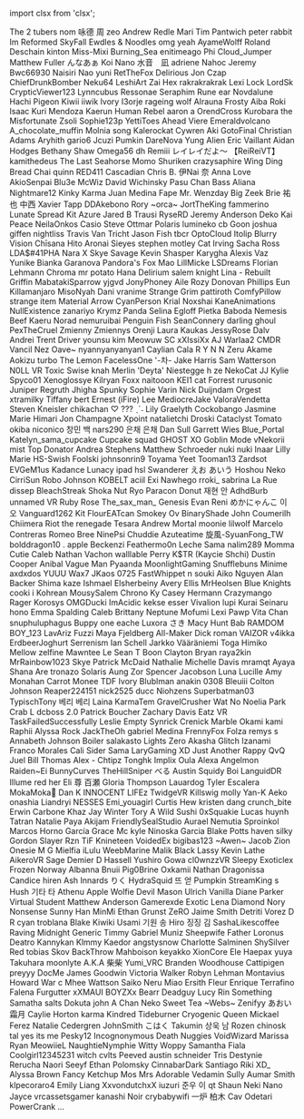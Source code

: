﻿import clsx from 'clsx';


<!-- Reminder that not only HTML chars have to be escaped, MDX chars also need to be (such as a space followed by an underscore). -->
<Patronelt k="0" ias="0" sp="0" >The 2 tubers</Patronelt> <Patronelt k="0" ias="0" sp="0" >nom</Patronelt> <Patronelt k="0" ias="1" sp="0" >咏德 周</Patronelt> <Patronelt k="0" ias="0" sp="0" >zeo</Patronelt> <Patronelt k="0" ias="1" sp="0" >Andrew Redle</Patronelt> 
<Patronelt k="0" ias="0" sp="0" >Mari</Patronelt> <Patronelt k="0" ias="1" sp="0" >Tim Pantwich</Patronelt> <Patronelt k="0" ias="0" sp="0" >peter rabbit</Patronelt> <Patronelt k="0" ias="1" sp="0" >Im Reformed</Patronelt> <Patronelt k="0" ias="0" sp="0" >SkyFall</Patronelt> 
<Patronelt k="0" ias="0" sp="0" >Ewdles &#0038; Noodles</Patronelt> <Patronelt k="0" ias="0" sp="0" >omg yeah</Patronelt> <Patronelt k="0" ias="0" sp="0" >AyameWolff</Patronelt> <Patronelt k="0" ias="0" sp="0" >Roland Deschain</Patronelt> <Patronelt k="0" ias="0" sp="0" >kinton</Patronelt> 
<Patronelt k="0" ias="0" sp="0" >Miss&#0045;Mixi</Patronelt> <Patronelt k="0" ias="1" sp="0" >Burning&#0095;Sea</Patronelt> <Patronelt k="0" ias="1" sp="0" >enitimeago</Patronelt> <Patronelt k="0" ias="1" sp="0" >Phi</Patronelt> <Patronelt k="0" ias="0" sp="0" >Cloud&#0095;Jumper</Patronelt> 
<Patronelt k="0" ias="0" sp="0" >Matthew Fuller</Patronelt> <Patronelt k="0" ias="0" sp="0" >んなあぁ</Patronelt> <Patronelt k="0" ias="1" sp="0" >Koi Nano</Patronelt> <Patronelt k="0" ias="1" sp="0" >水音　凪</Patronelt> <Patronelt k="0" ias="0" sp="0" >adriene</Patronelt> 
<Patronelt k="0" ias="0" sp="0" >Nahoc</Patronelt> <Patronelt k="0" ias="1" sp="0" >Jeremy</Patronelt> <Patronelt k="0" ias="0" sp="0" >Bwc66930</Patronelt> <Patronelt k="0" ias="1" sp="0" >Naisiri Nao</Patronelt> <Patronelt k="0" ias="0" sp="0" >yuni</Patronelt> 
<Patronelt k="0" ias="0" sp="0" >RetTheFox</Patronelt> <Patronelt k="0" ias="0" sp="0" >Delirious</Patronelt> <Patronelt k="0" ias="1" sp="0" >Jon Czap</Patronelt> <Patronelt k="0" ias="0" sp="0" >ChiefDrunkBomber</Patronelt> <Patronelt k="0" ias="1" sp="0" >Neku64</Patronelt> 
<Patronelt k="0" ias="0" sp="0" >LeshiArt</Patronelt> <Patronelt k="0" ias="0" sp="0" >Zai Hex</Patronelt> <Patronelt k="0" ias="0" sp="0" >rakrakrakrak</Patronelt> <Patronelt k="0" ias="0" sp="0" >Lexi</Patronelt> <Patronelt k="0" ias="0" sp="0" >Lock</Patronelt> 
<Patronelt k="0" ias="1" sp="0" >LordSk</Patronelt> <Patronelt k="0" ias="1" sp="0" >CrypticViewer123</Patronelt> <Patronelt k="0" ias="0" sp="0" >Lynncubus</Patronelt> <Patronelt k="0" ias="1" sp="0" >Ressonae</Patronelt> <Patronelt k="0" ias="0" sp="0" >Seraphim Rune</Patronelt> 
<Patronelt k="0" ias="1" sp="0" >ear</Patronelt> <Patronelt k="0" ias="0" sp="0" >Novdalune</Patronelt> <Patronelt k="0" ias="1" sp="0" >Hachi Pigeon</Patronelt> <Patronelt k="0" ias="1" sp="0" >Kiwii iiwik</Patronelt> <Patronelt k="0" ias="0" sp="0" >Ivory</Patronelt> 
<Patronelt k="0" ias="1" sp="0" >I3orje</Patronelt> <Patronelt k="0" ias="1" sp="0" >rageing wolf</Patronelt> <Patronelt k="0" ias="0" sp="0" >Alrauna</Patronelt> <Patronelt k="0" ias="0" sp="0" >Frosty</Patronelt> <Patronelt k="0" ias="0" sp="0" >Aiba</Patronelt> 
<Patronelt k="0" ias="0" sp="0" >Roki</Patronelt> <Patronelt k="0" ias="0" sp="0" >Isaac Kuri Mendoza</Patronelt> <Patronelt k="0" ias="0" sp="0" >Kaerun</Patronelt> <Patronelt k="0" ias="0" sp="0" >Human Rebel</Patronelt> <Patronelt k="0" ias="0" sp="0" >aaron</Patronelt> 
<Patronelt k="0" ias="0" sp="0" >a</Patronelt> <Patronelt k="0" ias="0" sp="0" >OrendCross</Patronelt> <Patronelt k="0" ias="1" sp="0" >Kurobara the Misfortunate</Patronelt> <Patronelt k="0" ias="1" sp="0" >Zsoli</Patronelt> <Patronelt k="0" ias="0" sp="0" >Sophie123p</Patronelt> 
<Patronelt k="0" ias="0" sp="0" >YettiToes</Patronelt> <Patronelt k="0" ias="1" sp="0" >Ahead</Patronelt> <Patronelt k="0" ias="1" sp="0" >Viere</Patronelt> <Patronelt k="0" ias="1" sp="0" >Emeraldvolcano</Patronelt> <Patronelt k="0" ias="1" sp="0" >A&#0095;chocolate&#0095;muffin</Patronelt> 
<Patronelt k="0" ias="1" sp="0" >Molnia</Patronelt> <Patronelt k="0" ias="1" sp="0" >song</Patronelt> <Patronelt k="0" ias="0" sp="0" >Kalerockat</Patronelt> <Patronelt k="0" ias="0" sp="0" >Cywren</Patronelt> <Patronelt k="0" ias="0" sp="0" >Aki</Patronelt> 
<Patronelt k="0" ias="0" sp="0" >GotoFinal</Patronelt> <Patronelt k="0" ias="0" sp="0" >Christian Adams</Patronelt> <Patronelt k="0" ias="1" sp="0" >Aryhith</Patronelt> <Patronelt k="0" ias="0" sp="0" >gario6</Patronelt> <Patronelt k="0" ias="0" sp="0" >Jcuzi</Patronelt> 
<Patronelt k="0" ias="1" sp="0" >Pumkin</Patronelt> <Patronelt k="0" ias="0" sp="0" >DareNova</Patronelt> <Patronelt k="0" ias="0" sp="0" >Yung Alien</Patronelt> <Patronelt k="0" ias="0" sp="0" >Eric Vaillant</Patronelt> <Patronelt k="0" ias="0" sp="0" >Aidan Hodges</Patronelt> 
<Patronelt k="0" ias="0" sp="0" >Bethany Shaw</Patronelt> <Patronelt k="0" ias="0" sp="0" >Omega56</Patronelt> <Patronelt k="0" ias="1" sp="0" >dh</Patronelt> <Patronelt k="0" ias="0" sp="0" >Remiii</Patronelt> <Patronelt k="0" ias="1" sp="0" >レイレイだよ～ 【ReiReiVT】</Patronelt> 
<Patronelt k="0" ias="0" sp="0" >kamithedeus</Patronelt> <Patronelt k="0" ias="1" sp="0" >The Last Seahorse</Patronelt> <Patronelt k="0" ias="0" sp="0" >Momo Shuriken</Patronelt> <Patronelt k="0" ias="0" sp="0" >crazysaphire</Patronelt> <Patronelt k="0" ias="0" sp="0" >Wing Ding</Patronelt> 
<Patronelt k="0" ias="0" sp="0" >Bread Chai</Patronelt> <Patronelt k="0" ias="1" sp="0" >quinn</Patronelt> <Patronelt k="0" ias="0" sp="0" >RED411</Patronelt> <Patronelt k="0" ias="0" sp="0" >Cascadian</Patronelt> <Patronelt k="0" ias="1" sp="0" >Chris B&#0046;</Patronelt> 
<Patronelt k="0" ias="0" sp="0" >伊Nai 奈</Patronelt> <Patronelt k="0" ias="1" sp="0" >Anna Love</Patronelt> <Patronelt k="0" ias="1" sp="0" >AkioSenpai</Patronelt> <Patronelt k="0" ias="1" sp="0" >Blu3e</Patronelt> <Patronelt k="0" ias="0" sp="0" >McWiz</Patronelt> 
<Patronelt k="0" ias="1" sp="0" >David Wichinsky</Patronelt> <Patronelt k="0" ias="1" sp="0" >Pasu Chan</Patronelt> <Patronelt k="0" ias="0" sp="0" >Bass</Patronelt> <Patronelt k="0" ias="0" sp="0" >Aliana</Patronelt> <Patronelt k="0" ias="0" sp="0" >Nightmare12</Patronelt> 
<Patronelt k="0" ias="0" sp="0" >Kinky Karma</Patronelt> <Patronelt k="0" ias="0" sp="0" >Juan Medina</Patronelt> <Patronelt k="0" ias="1" sp="0" >Fape</Patronelt> <Patronelt k="0" ias="1" sp="0" >Mr&#0046; Wenzday</Patronelt> <Patronelt k="0" ias="0" sp="0" >Big Zeek</Patronelt> 
<Patronelt k="0" ias="0" sp="0" >Brie</Patronelt> <Patronelt k="0" ias="1" sp="0" >祐也 中西</Patronelt> <Patronelt k="0" ias="1" sp="0" >Xavier Tapp</Patronelt> <Patronelt k="0" ias="0" sp="0" >DDAkebono</Patronelt> <Patronelt k="0" ias="0" sp="0" >Rory</Patronelt> 
<Patronelt k="0" ias="1" sp="0" >&#0126;orca&#0126;</Patronelt> <Patronelt k="0" ias="1" sp="0" >JortTheKing</Patronelt> <Patronelt k="0" ias="1" sp="0" >fammerino</Patronelt> <Patronelt k="0" ias="0" sp="0" >Lunate Spread</Patronelt> <Patronelt k="0" ias="1" sp="0" >Kit Azure</Patronelt> 
<Patronelt k="0" ias="0" sp="0" >Jared B Trausi</Patronelt> <Patronelt k="0" ias="1" sp="0" >RyseRD</Patronelt> <Patronelt k="0" ias="1" sp="0" >Jeremy Anderson</Patronelt> <Patronelt k="0" ias="1" sp="0" >Deko</Patronelt> <Patronelt k="0" ias="0" sp="0" >Kai Peace</Patronelt> 
<Patronelt k="0" ias="1" sp="0" >NeilaOnkos</Patronelt> <Patronelt k="0" ias="0" sp="0" >Casio</Patronelt> <Patronelt k="0" ias="1" sp="0" >Steve Ottmar</Patronelt> <Patronelt k="0" ias="0" sp="0" >Polaris</Patronelt> <Patronelt k="0" ias="0" sp="0" >lumineko</Patronelt> 
<Patronelt k="0" ias="0" sp="0" >cb</Patronelt> <Patronelt k="0" ias="1" sp="0" >Goon</Patronelt> <Patronelt k="0" ias="1" sp="0" >joshua giffen</Patronelt> <Patronelt k="0" ias="0" sp="0" >nightliss</Patronelt> <Patronelt k="0" ias="1" sp="0" >Travis Van Tricht</Patronelt> 
<Patronelt k="0" ias="1" sp="0" >Jason Fish</Patronelt> <Patronelt k="0" ias="1" sp="0" >tbcr</Patronelt> <Patronelt k="0" ias="1" sp="0" >OptoCloud</Patronelt> <Patronelt k="0" ias="1" sp="0" >Itolip</Patronelt> <Patronelt k="0" ias="0" sp="0" >Blurry Vision</Patronelt> 
<Patronelt k="0" ias="1" sp="0" >Chīsana Hito</Patronelt> <Patronelt k="0" ias="1" sp="0" >Aronai Sieyes</Patronelt> <Patronelt k="0" ias="1" sp="0" >stephen motley</Patronelt> <Patronelt k="0" ias="1" sp="0" >Cat Irving</Patronelt> <Patronelt k="0" ias="0" sp="0" >Sacha Ross</Patronelt> 
<Patronelt k="0" ias="0" sp="0" >LDA&#0036;&#0035;41PHA</Patronelt> <Patronelt k="0" ias="0" sp="0" >Nara X</Patronelt> <Patronelt k="0" ias="0" sp="0" >Skye Savage</Patronelt> <Patronelt k="0" ias="0" sp="0" >Kevin</Patronelt> <Patronelt k="0" ias="1" sp="0" >Shasper</Patronelt> 
<Patronelt k="0" ias="1" sp="0" >Karygha</Patronelt> <Patronelt k="0" ias="1" sp="0" >Alexis Vaz</Patronelt> <Patronelt k="0" ias="1" sp="0" >Yunike</Patronelt> <Patronelt k="0" ias="0" sp="0" >Bianka Garanova</Patronelt> <Patronelt k="0" ias="1" sp="0" >Pandora&#0039;s Fox</Patronelt> 
<Patronelt k="0" ias="1" sp="0" >Mao</Patronelt> <Patronelt k="0" ias="1" sp="0" >LillMicke</Patronelt> <Patronelt k="0" ias="0" sp="0" >LSDreams</Patronelt> <Patronelt k="0" ias="1" sp="0" >Florian Lehmann</Patronelt> <Patronelt k="0" ias="0" sp="0" >Chroma</Patronelt> 
<Patronelt k="0" ias="0" sp="0" >mr potato</Patronelt> <Patronelt k="0" ias="1" sp="0" >Hana</Patronelt> <Patronelt k="0" ias="1" sp="0" >Delirium</Patronelt> <Patronelt k="0" ias="0" sp="0" >salem knight</Patronelt> <Patronelt k="0" ias="0" sp="0" >Lina &#0045; Rebuilt</Patronelt> 
<Patronelt k="0" ias="1" sp="0" >Griffin</Patronelt> <Patronelt k="0" ias="0" sp="0" >MabatakiSparrow</Patronelt> <Patronelt k="0" ias="0" sp="0" >yjgvd</Patronelt> <Patronelt k="0" ias="1" sp="0" >JonyPhoney</Patronelt> <Patronelt k="0" ias="1" sp="0" >Aile Rozy</Patronelt> 
<Patronelt k="0" ias="1" sp="0" >Donovan Phillips</Patronelt> <Patronelt k="0" ias="1" sp="0" >Eun</Patronelt> <Patronelt k="0" ias="1" sp="0" >Killamanjaro</Patronelt> <Patronelt k="0" ias="1" sp="0" >MisoNyah</Patronelt> <Patronelt k="0" ias="0" sp="0" >Dani</Patronelt> 
<Patronelt k="0" ias="1" sp="0" >vranime</Patronelt> <Patronelt k="0" ias="1" sp="0" >Strange Grim</Patronelt> <Patronelt k="0" ias="0" sp="0" >pattiroth</Patronelt> <Patronelt k="0" ias="1" sp="0" >ComfyPillow</Patronelt> <Patronelt k="0" ias="1" sp="0" >strange item</Patronelt> 
<Patronelt k="0" ias="0" sp="0" >Material Arrow</Patronelt> <Patronelt k="0" ias="1" sp="0" >CyanPerson</Patronelt> <Patronelt k="0" ias="0" sp="0" >Krial</Patronelt> <Patronelt k="0" ias="0" sp="0" >Noxshai</Patronelt> <Patronelt k="0" ias="1" sp="0" >KaneAnimations</Patronelt> 
<Patronelt k="0" ias="1" sp="0" >NullExistence</Patronelt> <Patronelt k="0" ias="0" sp="0" >zanariyo</Patronelt> <Patronelt k="0" ias="0" sp="0" >Krymz Panda</Patronelt> <Patronelt k="0" ias="0" sp="0" >Selina Egloff</Patronelt> <Patronelt k="0" ias="1" sp="0" >Pietka</Patronelt> 
<Patronelt k="0" ias="0" sp="0" >Baboda</Patronelt> <Patronelt k="0" ias="0" sp="0" >Nemesis</Patronelt> <Patronelt k="0" ias="0" sp="0" >Beef Kaeru</Patronelt> <Patronelt k="0" ias="1" sp="0" >Norad</Patronelt> <Patronelt k="0" ias="1" sp="0" >nemuruibai</Patronelt> 
<Patronelt k="0" ias="0" sp="0" >Penguin Fish</Patronelt> <Patronelt k="0" ias="0" sp="0" >SeanConnery</Patronelt> <Patronelt k="0" ias="0" sp="0" >darling ghoul</Patronelt> <Patronelt k="0" ias="0" sp="0" >PexTheCruel</Patronelt> <Patronelt k="0" ias="1" sp="0" >Zmienny Zmiennys</Patronelt> 
<Patronelt k="0" ias="0" sp="0" >Orenji</Patronelt> <Patronelt k="0" ias="0" sp="0" >Laura Kaukas</Patronelt> <Patronelt k="0" ias="0" sp="0" >JessyRose</Patronelt> <Patronelt k="0" ias="0" sp="0" >Dalv Andrei</Patronelt> <Patronelt k="0" ias="0" sp="0" >Trent Driver</Patronelt> 
<Patronelt k="0" ias="1" sp="0" >younsu kim</Patronelt> <Patronelt k="0" ias="0" sp="0" >Meowuw SC</Patronelt> <Patronelt k="0" ias="1" sp="0" >xXIssiXx</Patronelt> <Patronelt k="0" ias="0" sp="0" >AJ</Patronelt> <Patronelt k="0" ias="0" sp="0" >Warlaa2</Patronelt> 
<Patronelt k="0" ias="0" sp="0" >CMDR Vancil</Patronelt> <Patronelt k="0" ias="0" sp="0" >Nez</Patronelt> <Patronelt k="0" ias="0" sp="0" >Oave&#0126;</Patronelt> <Patronelt k="0" ias="0" sp="0" >nyannyanyanyan1</Patronelt> <Patronelt k="0" ias="1" sp="0" >Caylian Cala</Patronelt> 
<Patronelt k="0" ias="1" sp="0" >R Y N N</Patronelt> <Patronelt k="0" ias="1" sp="0" >Zeru Akame</Patronelt> <Patronelt k="0" ias="1" sp="0" >Aokizu</Patronelt> <Patronelt k="0" ias="0" sp="0" >turbo</Patronelt> <Patronelt k="0" ias="1" sp="0" >The Lemon</Patronelt> 
<Patronelt k="0" ias="0" sp="0" >FacelessOne</Patronelt> <Patronelt k="0" ias="1" sp="0" >&#0039;&#0045;차&#0045;</Patronelt> <Patronelt k="0" ias="0" sp="0" >Jake Harris</Patronelt> <Patronelt k="0" ias="1" sp="0" >Sam Watterson</Patronelt> <Patronelt k="0" ias="0" sp="0" >N0LL VR</Patronelt> 
<Patronelt k="0" ias="0" sp="0" >Toxic Swise</Patronelt> <Patronelt k="0" ias="1" sp="0" >knah</Patronelt> <Patronelt k="0" ias="0" sp="0" >Merlin &#0039;Deyta&#0039; Niestegge</Patronelt> <Patronelt k="0" ias="1" sp="0" >h ze</Patronelt> <Patronelt k="0" ias="1" sp="0" >NekoCat</Patronelt> 
<Patronelt k="0" ias="1" sp="0" >JJ</Patronelt> <Patronelt k="0" ias="0" sp="0" >Kylie</Patronelt> <Patronelt k="0" ias="0" sp="0" >Spyco01</Patronelt> <Patronelt k="0" ias="0" sp="0" >Xenoglossye</Patronelt> <Patronelt k="0" ias="0" sp="0" >Kilryan</Patronelt> 
<Patronelt k="0" ias="0" sp="0" >Foxx</Patronelt> <Patronelt k="0" ias="0" sp="0" >naitooon</Patronelt> <Patronelt k="0" ias="1" sp="0" >KEI1</Patronelt> <Patronelt k="0" ias="1" sp="0" >cat</Patronelt> <Patronelt k="0" ias="0" sp="0" >Forrest</Patronelt> 
<Patronelt k="0" ias="0" sp="0" >rurusonic</Patronelt> <Patronelt k="0" ias="0" sp="0" >Juniper Regruth</Patronelt> <Patronelt k="0" ias="0" sp="0" >Jhigha</Patronelt> <Patronelt k="0" ias="1" sp="0" >Spunky</Patronelt> <Patronelt k="0" ias="0" sp="0" >Sophie</Patronelt> 
<Patronelt k="0" ias="1" sp="0" >Varin</Patronelt> <Patronelt k="0" ias="0" sp="0" >Nick Duijndam</Patronelt> <Patronelt k="0" ias="0" sp="0" >Orgest</Patronelt> <Patronelt k="0" ias="0" sp="0" >xtramilky</Patronelt> <Patronelt k="0" ias="1" sp="0" >Tiffany</Patronelt> 
<Patronelt k="0" ias="0" sp="0" >bert</Patronelt> <Patronelt k="0" ias="0" sp="0" >Ernest &#0040;iFire&#0041; Lee</Patronelt> <Patronelt k="0" ias="0" sp="0" >MediocreJake</Patronelt> <Patronelt k="0" ias="0" sp="0" >ValoraVendetta</Patronelt> <Patronelt k="0" ias="1" sp="0" >Steven Kneisler</Patronelt> 
<Patronelt k="0" ias="0" sp="0" >chikachan</Patronelt> <Patronelt k="0" ias="0" sp="0" >♡ &#0063;&#0063;&#0063; ˎˊ˗</Patronelt> <Patronelt k="0" ias="0" sp="0" >Lily</Patronelt> <Patronelt k="0" ias="1" sp="0" >Graelyth</Patronelt> <Patronelt k="0" ias="1" sp="0" >Cockobango</Patronelt> 
<Patronelt k="0" ias="0" sp="0" >Jasmine Marie</Patronelt> <Patronelt k="0" ias="1" sp="0" >Himari</Patronelt> <Patronelt k="0" ias="1" sp="0" >Jon Champagne</Patronelt> <Patronelt k="0" ias="1" sp="0" >Xpoint</Patronelt> <Patronelt k="0" ias="0" sp="0" >natalietchi</Patronelt> 
<Patronelt k="0" ias="0" sp="0" >Droski</Patronelt> <Patronelt k="0" ias="0" sp="0" >Cataclyst</Patronelt> <Patronelt k="0" ias="0" sp="0" >Tomato</Patronelt> <Patronelt k="0" ias="0" sp="0" >okiba niconico</Patronelt> <Patronelt k="0" ias="1" sp="0" >창민 백</Patronelt> 
<Patronelt k="0" ias="0" sp="0" >nars290</Patronelt> <Patronelt k="0" ias="1" sp="0" >은채 은채</Patronelt> <Patronelt k="0" ias="0" sp="0" >Dan Sull</Patronelt> <Patronelt k="0" ias="0" sp="0" >Garrett Wies</Patronelt> <Patronelt k="0" ias="0" sp="0" >Blue&#0095;Portal</Patronelt> 
<Patronelt k="0" ias="0" sp="0" >Katelyn&#0095;sama&#0095;cupcake Cupcake squad</Patronelt> <Patronelt k="0" ias="0" sp="0" >GHOST XO</Patronelt> <Patronelt k="0" ias="0" sp="0" >Goblin Mode</Patronelt> <Patronelt k="0" ias="0" sp="0" >vNekorii</Patronelt> <Patronelt k="0" ias="1" sp="0" >mist</Patronelt> 
<Patronelt k="0" ias="0" sp="0" >Top Donator</Patronelt> <Patronelt k="0" ias="0" sp="0" >Andrea Stephens</Patronelt> <Patronelt k="0" ias="1" sp="0" >Matthew Schroeder</Patronelt> <Patronelt k="0" ias="0" sp="0" >nuki nuki</Patronelt> <Patronelt k="0" ias="0" sp="0" >Inaar</Patronelt> 
<Patronelt k="0" ias="0" sp="0" >Lilly Marie</Patronelt> <Patronelt k="0" ias="0" sp="0" >HS&#0045;Swish</Patronelt> <Patronelt k="0" ias="1" sp="0" >Foolski</Patronelt> <Patronelt k="0" ias="1" sp="0" >johnsonrin9</Patronelt> <Patronelt k="0" ias="0" sp="0" >Toyama</Patronelt> 
<Patronelt k="0" ias="0" sp="0" >Yeet</Patronelt> <Patronelt k="0" ias="0" sp="0" >Tooman13</Patronelt> <Patronelt k="0" ias="0" sp="0" >Zardsot</Patronelt> <Patronelt k="0" ias="0" sp="0" >EVGeM1us</Patronelt> <Patronelt k="0" ias="0" sp="0" >Kadance Lunacy</Patronelt> 
<Patronelt k="0" ias="0" sp="0" >ipad</Patronelt> <Patronelt k="0" ias="0" sp="0" >hsl</Patronelt> <Patronelt k="0" ias="1" sp="0" >Swanderer</Patronelt> <Patronelt k="0" ias="1" sp="0" >えお あいう</Patronelt> <Patronelt k="0" ias="0" sp="0" >Hoshou Neko</Patronelt> 
<Patronelt k="0" ias="0" sp="0" >CirriSun</Patronelt> <Patronelt k="0" ias="1" sp="0" >Robo Johnson</Patronelt> <Patronelt k="0" ias="1" sp="0" >KOBELT</Patronelt> <Patronelt k="0" ias="0" sp="0" >aciil</Patronelt> <Patronelt k="0" ias="0" sp="0" >Exi Nawhego</Patronelt> 
<Patronelt k="0" ias="1" sp="0" >rroki&#0095;</Patronelt> <Patronelt k="0" ias="0" sp="0" >sabrina La Rue</Patronelt> <Patronelt k="0" ias="0" sp="0" >dissep</Patronelt> <Patronelt k="0" ias="0" sp="0" >BleachStreak</Patronelt> <Patronelt k="0" ias="0" sp="0" >Shoka Nut</Patronelt> 
<Patronelt k="0" ias="1" sp="0" >Ryo</Patronelt> <Patronelt k="0" ias="0" sp="0" >Paracon</Patronelt> <Patronelt k="0" ias="0" sp="0" >Donut</Patronelt> <Patronelt k="0" ias="0" sp="0" >재현 안</Patronelt> <Patronelt k="0" ias="1" sp="0" >AdhdBurb</Patronelt> 
<Patronelt k="0" ias="1" sp="0" >unnamed</Patronelt> <Patronelt k="0" ias="0" sp="0" >VR Ruby Rose</Patronelt> <Patronelt k="0" ias="0" sp="0" >The&#0095;sax&#0095;man&#0095;</Patronelt> <Patronelt k="0" ias="0" sp="0" >Genesis Evan</Patronelt> <Patronelt k="0" ias="1" sp="0" >Reni</Patronelt> 
<Patronelt k="0" ias="0" sp="0" >めかにゃんこ</Patronelt> <Patronelt k="0" ias="0" sp="0" >이 오</Patronelt> <Patronelt k="0" ias="0" sp="0" >Vanguard1262</Patronelt> <Patronelt k="0" ias="1" sp="0" >Kit</Patronelt> <Patronelt k="0" ias="0" sp="0" >FlourEATcan</Patronelt> 
<Patronelt k="0" ias="0" sp="0" >Smokey Ov</Patronelt> <Patronelt k="0" ias="0" sp="0" >BinaryShade</Patronelt> <Patronelt k="0" ias="0" sp="0" >John Coumerilh</Patronelt> <Patronelt k="0" ias="0" sp="0" >Chiimera</Patronelt> <Patronelt k="0" ias="1" sp="0" >Riot the renegade</Patronelt> 
<Patronelt k="0" ias="1" sp="0" >Tesara</Patronelt> <Patronelt k="0" ias="0" sp="0" >Andrew</Patronelt> <Patronelt k="0" ias="0" sp="0" >Mortal</Patronelt> <Patronelt k="0" ias="0" sp="0" >moonie</Patronelt> <Patronelt k="0" ias="1" sp="0" >lilwolf</Patronelt> 
<Patronelt k="0" ias="0" sp="0" >Marcelo Contreras</Patronelt> <Patronelt k="0" ias="0" sp="0" >Romeo</Patronelt> <Patronelt k="0" ias="0" sp="0" >Bree</Patronelt> <Patronelt k="0" ias="0" sp="0" >NinePsi</Patronelt> <Patronelt k="0" ias="0" sp="0" >Chuddie</Patronelt> 
<Patronelt k="0" ias="0" sp="0" >Azuteatime</Patronelt> <Patronelt k="0" ias="0" sp="0" >旋風&#0045;SyuanFong&#0095;TW</Patronelt> <Patronelt k="0" ias="1" sp="0" >bolddragon10 &#0046;</Patronelt> <Patronelt k="0" ias="1" sp="0" >apple</Patronelt> <Patronelt k="0" ias="0" sp="0" >Beckenzi</Patronelt> 
<Patronelt k="0" ias="0" sp="0" >Feathermo0n</Patronelt> <Patronelt k="0" ias="1" sp="0" >Leche Sama</Patronelt> <Patronelt k="0" ias="1" sp="0" >nalim289</Patronelt> <Patronelt k="0" ias="1" sp="0" >Momma Cutie</Patronelt> <Patronelt k="0" ias="1" sp="0" >Caleb</Patronelt> 
<Patronelt k="0" ias="0" sp="0" >Nathan Vachon</Patronelt> <Patronelt k="0" ias="0" sp="0" >walllable</Patronelt> <Patronelt k="0" ias="1" sp="0" >Perry</Patronelt> <Patronelt k="0" ias="0" sp="0" >K&#0036;TR &#0040;Kaycie Shchi&#0041;</Patronelt> <Patronelt k="0" ias="1" sp="0" >Dustin Cooper</Patronelt> 
<Patronelt k="0" ias="0" sp="0" >Anibal</Patronelt> <Patronelt k="0" ias="0" sp="0" >Vague Man</Patronelt> <Patronelt k="0" ias="1" sp="0" >Pyaanda</Patronelt> <Patronelt k="0" ias="0" sp="0" >MoonlightGaming</Patronelt> <Patronelt k="0" ias="0" sp="0" >Snufflebuns</Patronelt> 
<Patronelt k="0" ias="0" sp="0" >Minime</Patronelt> <Patronelt k="0" ias="0" sp="0" >axdxdos</Patronelt> <Patronelt k="0" ias="0" sp="0" >YUUU</Patronelt> <Patronelt k="0" ias="0" sp="0" >Wax7</Patronelt> <Patronelt k="0" ias="0" sp="0" >JKaos 0725</Patronelt> 
<Patronelt k="0" ias="0" sp="0" >FastWhippet</Patronelt> <Patronelt k="0" ias="0" sp="0" >n</Patronelt> <Patronelt k="0" ias="1" sp="0" >souki</Patronelt> <Patronelt k="0" ias="1" sp="0" >Aiko Nguyen</Patronelt> <Patronelt k="0" ias="0" sp="0" >Alan Backer</Patronelt> 
<Patronelt k="0" ias="0" sp="0" >Shima kaze</Patronelt> <Patronelt k="0" ias="1" sp="0" >Ishmael Elsherbeiny</Patronelt> <Patronelt k="0" ias="0" sp="0" >Avery Ellis</Patronelt> <Patronelt k="0" ias="0" sp="0" >MrHeolsen</Patronelt> <Patronelt k="0" ias="0" sp="0" >Blue Knights</Patronelt> 
<Patronelt k="0" ias="1" sp="0" >cooki i</Patronelt> <Patronelt k="0" ias="1" sp="0" >Kohrean</Patronelt> <Patronelt k="0" ias="0" sp="0" >MousySalem</Patronelt> <Patronelt k="0" ias="1" sp="0" >Chrono Ky</Patronelt> <Patronelt k="0" ias="0" sp="0" >Casey Hermann</Patronelt> 
<Patronelt k="0" ias="1" sp="0" >Crazymango</Patronelt> <Patronelt k="0" ias="0" sp="0" >Rager</Patronelt> <Patronelt k="0" ias="0" sp="0" >Korosys</Patronelt> <Patronelt k="0" ias="1" sp="0" >OMGDucki</Patronelt> <Patronelt k="0" ias="1" sp="0" >ImAcidic</Patronelt> 
<Patronelt k="0" ias="1" sp="0" >kekse esser</Patronelt> <Patronelt k="0" ias="1" sp="0" >Vivalion</Patronelt> <Patronelt k="0" ias="0" sp="0" >lupi</Patronelt> <Patronelt k="0" ias="1" sp="0" >Kurai</Patronelt> <Patronelt k="0" ias="0" sp="0" >Seinaru hono</Patronelt> 
<Patronelt k="0" ias="0" sp="0" >Emma Spalding</Patronelt> <Patronelt k="0" ias="0" sp="0" >Caleb</Patronelt> <Patronelt k="0" ias="0" sp="0" >Brittany</Patronelt> <Patronelt k="0" ias="1" sp="0" >Neptune Mofumi</Patronelt> <Patronelt k="0" ias="1" sp="0" >Lexi</Patronelt> 
<Patronelt k="0" ias="1" sp="0" >Pawp</Patronelt> <Patronelt k="0" ias="1" sp="0" >Vita Chan</Patronelt> <Patronelt k="0" ias="1" sp="0" >snuphuluphagus</Patronelt> <Patronelt k="0" ias="0" sp="0" >Buppy</Patronelt> <Patronelt k="0" ias="0" sp="0" >one eache</Patronelt> 
<Patronelt k="0" ias="1" sp="0" >Luxora</Patronelt> <Patronelt k="0" ias="1" sp="0" >さき</Patronelt> <Patronelt k="0" ias="1" sp="0" >Macy Hunt</Patronelt> <Patronelt k="0" ias="1" sp="0" >Bab</Patronelt> <Patronelt k="0" ias="0" sp="0" >RAMDOM BOY&#0095;123</Patronelt> 
<Patronelt k="0" ias="0" sp="0" >LavAriz</Patronelt> <Patronelt k="0" ias="0" sp="0" >Fuzzi</Patronelt> <Patronelt k="0" ias="0" sp="0" >Maya Fjeldberg</Patronelt> <Patronelt k="0" ias="1" sp="0" >All&#0045;Maker</Patronelt> <Patronelt k="0" ias="0" sp="0" >Dick roman</Patronelt> 
<Patronelt k="0" ias="1" sp="0" >VAIZOR</Patronelt> <Patronelt k="0" ias="1" sp="0" >v4ikka</Patronelt> <Patronelt k="0" ias="0" sp="0" >ErdbeerJoghurt</Patronelt> <Patronelt k="0" ias="0" sp="0" >Serrenism</Patronelt> <Patronelt k="0" ias="1" sp="0" >Ian Schell</Patronelt> 
<Patronelt k="0" ias="1" sp="0" >Jarkko Vääräniemi</Patronelt> <Patronelt k="0" ias="0" sp="0" >Toga Himiko</Patronelt> <Patronelt k="0" ias="0" sp="0" >Mellow</Patronelt> <Patronelt k="0" ias="0" sp="0" >zelfine</Patronelt> <Patronelt k="0" ias="1" sp="0" >Mawntee</Patronelt> 
<Patronelt k="0" ias="0" sp="0" >Le Sean T Boon</Patronelt> <Patronelt k="0" ias="1" sp="0" >Clayton Bryan</Patronelt> <Patronelt k="0" ias="1" sp="0" >raya2kin</Patronelt> <Patronelt k="0" ias="0" sp="0" >MrRainbow1023</Patronelt> <Patronelt k="0" ias="1" sp="0" >Skye</Patronelt> 
<Patronelt k="0" ias="0" sp="0" >Patrick McDaid</Patronelt> <Patronelt k="0" ias="0" sp="0" >Nathalie</Patronelt> <Patronelt k="0" ias="0" sp="0" >Michelle Davis</Patronelt> <Patronelt k="0" ias="0" sp="0" >mramqt</Patronelt> <Patronelt k="0" ias="0" sp="0" >Ayaya</Patronelt> 
<Patronelt k="0" ias="0" sp="0" >Shana</Patronelt> <Patronelt k="0" ias="0" sp="0" >Are</Patronelt> <Patronelt k="0" ias="1" sp="0" >tronazo</Patronelt> <Patronelt k="0" ias="1" sp="0" >Solaris Aung</Patronelt> <Patronelt k="0" ias="1" sp="0" >Zor</Patronelt> 
<Patronelt k="0" ias="0" sp="0" >Spencer Jacobson</Patronelt> <Patronelt k="0" ias="1" sp="0" >Luna Lucille</Patronelt> <Patronelt k="0" ias="1" sp="0" >Amy Monahan</Patronelt> <Patronelt k="0" ias="0" sp="0" >Carrot Monee</Patronelt> <Patronelt k="0" ias="1" sp="0" >TDF</Patronelt> 
<Patronelt k="0" ias="1" sp="0" >Ivory</Patronelt> <Patronelt k="0" ias="1" sp="0" >Blublman</Patronelt> <Patronelt k="0" ias="0" sp="0" >anakin 0308</Patronelt> <Patronelt k="0" ias="0" sp="0" >Bleuiii</Patronelt> <Patronelt k="0" ias="1" sp="0" >Colton Johnson</Patronelt> 
<Patronelt k="0" ias="1" sp="0" >Reaper224151</Patronelt> <Patronelt k="0" ias="1" sp="0" >nick2525</Patronelt> <Patronelt k="0" ias="0" sp="0" >ducc</Patronelt> <Patronelt k="0" ias="0" sp="0" >Niohzens</Patronelt> <Patronelt k="0" ias="0" sp="0" >Superbatman03</Patronelt> 
<Patronelt k="0" ias="1" sp="0" >TypischTony</Patronelt> <Patronelt k="0" ias="1" sp="0" >베리 베리</Patronelt> <Patronelt k="0" ias="1" sp="0" >Laina</Patronelt> <Patronelt k="0" ias="0" sp="0" >KarmaTem</Patronelt> <Patronelt k="0" ias="0" sp="0" >GravelCrusher</Patronelt> 
<Patronelt k="0" ias="0" sp="0" >Wat No</Patronelt> <Patronelt k="0" ias="0" sp="0" >Noelia Park</Patronelt> <Patronelt k="0" ias="0" sp="0" >Crab L</Patronelt> <Patronelt k="0" ias="0" sp="0" >dcboss 2&#0046;0</Patronelt> <Patronelt k="0" ias="1" sp="0" >Patrick Boucher</Patronelt> 
<Patronelt k="0" ias="1" sp="0" >Zachary Davis</Patronelt> <Patronelt k="0" ias="0" sp="0" >Eatz VR</Patronelt> <Patronelt k="0" ias="1" sp="0" >TaskFailedSuccessfully</Patronelt> <Patronelt k="0" ias="0" sp="0" >Leslie Empty</Patronelt> <Patronelt k="0" ias="1" sp="0" >Synrick Crenick</Patronelt> 
<Patronelt k="0" ias="1" sp="0" >Marble</Patronelt> <Patronelt k="0" ias="1" sp="0" >Okami kami</Patronelt> <Patronelt k="0" ias="1" sp="0" >Raphii</Patronelt> <Patronelt k="0" ias="1" sp="0" >Alyssa Rock</Patronelt> <Patronelt k="0" ias="1" sp="0" >JackTheOh</Patronelt> 
<Patronelt k="0" ias="0" sp="0" >gabriel Medina</Patronelt> <Patronelt k="0" ias="0" sp="0" >FrennyFox</Patronelt> <Patronelt k="0" ias="0" sp="0" >Folza</Patronelt> <Patronelt k="0" ias="1" sp="0" >remys s</Patronelt> <Patronelt k="0" ias="1" sp="0" >Annabeth Johnson</Patronelt> 
<Patronelt k="0" ias="0" sp="0" >Boiler</Patronelt> <Patronelt k="0" ias="0" sp="0" >salakasto</Patronelt> <Patronelt k="0" ias="0" sp="0" >Lights</Patronelt> <Patronelt k="0" ias="1" sp="0" >Zero Akasha</Patronelt> <Patronelt k="0" ias="0" sp="0" >Glitch Izanami</Patronelt> 
<Patronelt k="0" ias="0" sp="0" >Franco Morales</Patronelt> <Patronelt k="0" ias="1" sp="0" >Cali</Patronelt> <Patronelt k="0" ias="1" sp="0" >Sider Sama</Patronelt> <Patronelt k="0" ias="0" sp="0" >LaryGaming XD</Patronelt> <Patronelt k="0" ias="0" sp="0" >Just Another Rappy QvQ</Patronelt> 
<Patronelt k="0" ias="1" sp="0" >Juel</Patronelt> <Patronelt k="0" ias="0" sp="0" >Bill Thomas</Patronelt> <Patronelt k="0" ias="0" sp="0" >Alex &#0045;</Patronelt> <Patronelt k="0" ias="0" sp="0" >Chtipz Tonghk</Patronelt> <Patronelt k="0" ias="1" sp="0" >Implix</Patronelt> 
<Patronelt k="0" ias="0" sp="0" >Oula</Patronelt> <Patronelt k="0" ias="1" sp="0" >Alexa Angelmon</Patronelt> <Patronelt k="0" ias="0" sp="0" >Raiden&#0126;Ei</Patronelt> <Patronelt k="0" ias="1" sp="0" >BunnyCurves</Patronelt> <Patronelt k="0" ias="1" sp="0" >TheHillSniper</Patronelt> 
<Patronelt k="0" ias="1" sp="0" >べる</Patronelt> <Patronelt k="0" ias="0" sp="0" >Austin</Patronelt> <Patronelt k="0" ias="0" sp="0" >Squidy Boi</Patronelt> <Patronelt k="0" ias="0" sp="0" >LanguidDR</Patronelt> <Patronelt k="0" ias="0" sp="0" >Illume</Patronelt> 
<Patronelt k="0" ias="1" sp="0" >red her</Patronelt> <Patronelt k="0" ias="0" sp="0" >Eli</Patronelt> <Patronelt k="0" ias="1" sp="0" >尊 百瀬</Patronelt> <Patronelt k="0" ias="1" sp="0" >Gloria Thompson</Patronelt> <Patronelt k="0" ias="0" sp="0" >Lauardog</Patronelt> 
<Patronelt k="0" ias="1" sp="0" >Tyler Escalera</Patronelt> <Patronelt k="0" ias="0" sp="0" >MokaMoka🩷</Patronelt> <Patronelt k="0" ias="1" sp="0" >Dan K</Patronelt> <Patronelt k="0" ias="1" sp="0" >INNOCENT LIFEz</Patronelt> <Patronelt k="0" ias="0" sp="0" >TwidgeVR</Patronelt> 
<Patronelt k="0" ias="1" sp="0" >Killswig</Patronelt> <Patronelt k="0" ias="1" sp="0" >molly</Patronelt> <Patronelt k="0" ias="1" sp="0" >Yan&#0045;K</Patronelt> <Patronelt k="0" ias="0" sp="0" >Aeko</Patronelt> <Patronelt k="0" ias="1" sp="0" >onashia</Patronelt> 
<Patronelt k="0" ias="0" sp="0" >Liandryi</Patronelt> <Patronelt k="0" ias="1" sp="0" >NESSES</Patronelt> <Patronelt k="0" ias="0" sp="0" >Emi&#0095;youagirl</Patronelt> <Patronelt k="0" ias="1" sp="0" >Curtis Hew</Patronelt> <Patronelt k="0" ias="1" sp="0" >kristen dang</Patronelt> 
<Patronelt k="0" ias="1" sp="0" >crunch&#0095;bite</Patronelt> <Patronelt k="0" ias="1" sp="0" >Erwin Carbone</Patronelt> <Patronelt k="0" ias="1" sp="0" >Khaz</Patronelt> <Patronelt k="0" ias="0" sp="0" >Jay Winter</Patronelt> <Patronelt k="0" ias="0" sp="0" >Tory</Patronelt> 
<Patronelt k="0" ias="1" sp="0" >A Wild Sushi</Patronelt> <Patronelt k="0" ias="1" sp="0" >0xSquakie</Patronelt> <Patronelt k="0" ias="1" sp="0" >Lucas huynh</Patronelt> <Patronelt k="0" ias="0" sp="0" >Tatran</Patronelt> <Patronelt k="0" ias="1" sp="0" >Natalie</Patronelt> 
<Patronelt k="0" ias="0" sp="0" >Paya Akijam</Patronelt> <Patronelt k="0" ias="0" sp="0" >FriendlySealStudio</Patronelt> <Patronelt k="0" ias="1" sp="0" >Aurael</Patronelt> <Patronelt k="0" ias="1" sp="0" >Nemutia</Patronelt> <Patronelt k="0" ias="1" sp="0" >Sproinkol</Patronelt> 
<Patronelt k="0" ias="0" sp="0" >Marcos Horno García</Patronelt> <Patronelt k="0" ias="1" sp="0" >Grace Mc</Patronelt> <Patronelt k="0" ias="0" sp="0" >kyle</Patronelt> <Patronelt k="0" ias="0" sp="0" >Ninoska Garcia</Patronelt> <Patronelt k="0" ias="0" sp="0" >Blake Potts</Patronelt> 
<Patronelt k="0" ias="1" sp="0" >haven silky</Patronelt> <Patronelt k="0" ias="1" sp="0" >Gordon Slayer</Patronelt> <Patronelt k="0" ias="0" sp="0" >Rzn TiF</Patronelt> <Patronelt k="0" ias="1" sp="0" >Knineteen</Patronelt> <Patronelt k="0" ias="1" sp="0" >VoidedEx</Patronelt> 
<Patronelt k="0" ias="1" sp="0" >bigibas123</Patronelt> <Patronelt k="0" ias="1" sp="0" >&#0126;Awen&#0126;</Patronelt> <Patronelt k="0" ias="0" sp="0" >Jacob Zion</Patronelt> <Patronelt k="0" ias="0" sp="0" >Onesie</Patronelt> <Patronelt k="0" ias="0" sp="0" >M G</Patronelt> 
<Patronelt k="0" ias="0" sp="0" >Mielfia</Patronelt> <Patronelt k="0" ias="1" sp="0" >iLulu</Patronelt> <Patronelt k="0" ias="1" sp="0" >WeebMarine</Patronelt> <Patronelt k="0" ias="0" sp="0" >Malik Black</Patronelt> <Patronelt k="0" ias="1" sp="0" >Lassy</Patronelt> 
<Patronelt k="0" ias="0" sp="0" >Kevin Lathe</Patronelt> <Patronelt k="0" ias="1" sp="0" >AikeroVR</Patronelt> <Patronelt k="0" ias="0" sp="0" >Sage</Patronelt> <Patronelt k="0" ias="1" sp="0" >Demier D Hassell</Patronelt> <Patronelt k="0" ias="0" sp="0" >Yushiro Gowa</Patronelt> 
<Patronelt k="0" ias="0" sp="0" >cl0wnzzVR</Patronelt> <Patronelt k="0" ias="0" sp="0" >Sleepy</Patronelt> <Patronelt k="0" ias="0" sp="0" >Exoticlex</Patronelt> <Patronelt k="0" ias="0" sp="0" >Frozen Norway</Patronelt> <Patronelt k="0" ias="0" sp="0" >Albanna</Patronelt> 
<Patronelt k="0" ias="1" sp="0" >Bnuii</Patronelt> <Patronelt k="0" ias="1" sp="0" >Pig0Brine</Patronelt> <Patronelt k="0" ias="1" sp="0" >Oxkamii</Patronelt> <Patronelt k="0" ias="1" sp="0" >Nathan</Patronelt> <Patronelt k="0" ias="1" sp="0" >Dragonissa</Patronelt> 
<Patronelt k="0" ias="1" sp="0" >Candice</Patronelt> <Patronelt k="0" ias="1" sp="0" >hiren</Patronelt> <Patronelt k="0" ias="1" sp="0" >Ash Innards</Patronelt> <Patronelt k="0" ias="1" sp="0" >りく</Patronelt> <Patronelt k="0" ias="1" sp="0" >HydraSquid</Patronelt> 
<Patronelt k="0" ias="1" sp="0" >뜨 얻</Patronelt> <Patronelt k="0" ias="1" sp="0" >Pumpkin</Patronelt> <Patronelt k="0" ias="1" sp="0" >StreamKing s</Patronelt> <Patronelt k="0" ias="1" sp="0" >Hush</Patronelt> <Patronelt k="0" ias="1" sp="0" >기타 타</Patronelt> 
<Patronelt k="0" ias="1" sp="0" >Athenu</Patronelt> <Patronelt k="0" ias="1" sp="0" >Apple</Patronelt> <Patronelt k="0" ias="1" sp="0" >Wolfie Devil</Patronelt> <Patronelt k="0" ias="1" sp="0" >Mason Ulrich</Patronelt> <Patronelt k="0" ias="1" sp="0" >Vanilla</Patronelt> 
<Patronelt k="0" ias="1" sp="0" >Diane Parker</Patronelt> <Patronelt k="0" ias="1" sp="0" >Virtual Student</Patronelt> <Patronelt k="0" ias="1" sp="0" >Matthew Anderson</Patronelt> <Patronelt k="0" ias="1" sp="0" >Gamerexde</Patronelt> <Patronelt k="0" ias="1" sp="0" >Exotic</Patronelt> 
<Patronelt k="0" ias="1" sp="0" >Lena Diamond</Patronelt> <Patronelt k="0" ias="1" sp="0" >Nory Nonsense</Patronelt> <Patronelt k="0" ias="1" sp="0" >Sunny</Patronelt> <Patronelt k="0" ias="1" sp="0" >Han MinMi</Patronelt> <Patronelt k="0" ias="1" sp="0" >Ethan Grunst</Patronelt> 
<Patronelt k="0" ias="1" sp="0" >ZeRO</Patronelt> <Patronelt k="0" ias="1" sp="0" >Jaime Smith</Patronelt> <Patronelt k="0" ias="1" sp="0" >Detriti Vorez</Patronelt> <Patronelt k="0" ias="1" sp="0" >D R</Patronelt> <Patronelt k="0" ias="1" sp="0" >cyan</Patronelt> 
<Patronelt k="0" ias="1" sp="0" >troblana</Patronelt> <Patronelt k="0" ias="1" sp="0" >Blake</Patronelt> <Patronelt k="0" ias="1" sp="0" >Kiwiki Usami</Patronelt> <Patronelt k="0" ias="1" sp="0" >기원 송</Patronelt> <Patronelt k="0" ias="1" sp="0" >Hiro</Patronelt> 
<Patronelt k="0" ias="1" sp="0" >징징 김</Patronelt> <Patronelt k="0" ias="1" sp="0" >SashaLikescoffee</Patronelt> <Patronelt k="0" ias="1" sp="0" >Raving Midnight</Patronelt> <Patronelt k="0" ias="1" sp="0" >Generic Timmy</Patronelt> <Patronelt k="0" ias="1" sp="0" >Gabriel Muniz</Patronelt> 
<Patronelt k="0" ias="1" sp="0" >Sheepwife</Patronelt> <Patronelt k="0" ias="1" sp="0" >Father</Patronelt> <Patronelt k="0" ias="1" sp="0" >Loronus Deatro</Patronelt> <Patronelt k="0" ias="1" sp="0" >Kannykan</Patronelt> <Patronelt k="0" ias="1" sp="0" >Klmmy</Patronelt> 
<Patronelt k="0" ias="1" sp="0" >Kaedor</Patronelt> <Patronelt k="0" ias="1" sp="0" >angstysnow</Patronelt> <Patronelt k="0" ias="1" sp="0" >Charlotte Salminen</Patronelt> <Patronelt k="0" ias="1" sp="0" >ShySilver Red</Patronelt> <Patronelt k="0" ias="1" sp="0" >tobias Skov</Patronelt> 
<Patronelt k="0" ias="1" sp="0" >BackThrow</Patronelt> <Patronelt k="0" ias="1" sp="0" >Mahboison</Patronelt> <Patronelt k="0" ias="1" sp="0" >keyakko</Patronelt> <Patronelt k="0" ias="1" sp="0" >XionCore</Patronelt> <Patronelt k="0" ias="1" sp="0" >Ele</Patronelt> 
<Patronelt k="0" ias="1" sp="0" >Haepax</Patronelt> <Patronelt k="0" ias="1" sp="0" >yuya Takuhara</Patronelt> <Patronelt k="0" ias="1" sp="0" >moonlyte</Patronelt> <Patronelt k="0" ias="1" sp="0" >A&#0046;K&#0046;A 柴柴</Patronelt> <Patronelt k="0" ias="1" sp="0" >Yumi&#0095;VRC</Patronelt> 
<Patronelt k="0" ias="1" sp="0" >Branden Woodhouse</Patronelt> <Patronelt k="0" ias="1" sp="0" >Cattipigen</Patronelt> <Patronelt k="0" ias="1" sp="0" >preyyy</Patronelt> <Patronelt k="0" ias="0" sp="0" >DocMe</Patronelt> <Patronelt k="0" ias="0" sp="0" >James Goodwin</Patronelt> 
<Patronelt k="0" ias="0" sp="0" >Victoria Walker</Patronelt> <Patronelt k="0" ias="0" sp="0" >Robyn Lehman</Patronelt> <Patronelt k="0" ias="0" sp="0" >Montavius Howard</Patronelt> <Patronelt k="0" ias="0" sp="0" >War</Patronelt> <Patronelt k="0" ias="0" sp="0" >c</Patronelt> 
<Patronelt k="0" ias="0" sp="0" >Mhee Wattson</Patronelt> <Patronelt k="0" ias="0" sp="0" >Saiko Neru</Patronelt> <Patronelt k="0" ias="0" sp="0" >Miao</Patronelt> <Patronelt k="0" ias="0" sp="0" >Ersith</Patronelt> <Patronelt k="0" ias="0" sp="0" >Fleur</Patronelt> 
<Patronelt k="0" ias="0" sp="0" >Enrique Terrafino</Patronelt> <Patronelt k="0" ias="0" sp="0" >Falena Furgutter</Patronelt> <Patronelt k="0" ias="0" sp="0" >xXMAUI BOYZXx</Patronelt> <Patronelt k="0" ias="0" sp="0" >Bearr</Patronelt> <Patronelt k="0" ias="0" sp="0" >Deadguy</Patronelt> 
<Patronelt k="0" ias="0" sp="0" >Lucy Rin</Patronelt> <Patronelt k="0" ias="0" sp="0" >Something</Patronelt> <Patronelt k="0" ias="0" sp="0" >Samatha salts</Patronelt> <Patronelt k="0" ias="0" sp="0" >Dokuta</Patronelt> <Patronelt k="0" ias="0" sp="0" >john A Chan</Patronelt> 
<Patronelt k="0" ias="0" sp="0" >Neko</Patronelt> <Patronelt k="0" ias="0" sp="0" >Sweet Tea</Patronelt> <Patronelt k="0" ias="0" sp="0" >&#0126;Webs&#0126;</Patronelt> <Patronelt k="0" ias="0" sp="0" >Zenifyy</Patronelt> <Patronelt k="0" ias="0" sp="0" >あおい 霜月</Patronelt> 
<Patronelt k="0" ias="0" sp="0" >Caylie Horton</Patronelt> <Patronelt k="0" ias="0" sp="0" >karma</Patronelt> <Patronelt k="0" ias="0" sp="0" >Kindred Tideburner</Patronelt> <Patronelt k="0" ias="0" sp="0" >Cryogenic Queen</Patronelt> <Patronelt k="0" ias="0" sp="0" >Mickael Ferez</Patronelt> 
<Patronelt k="0" ias="0" sp="0" >Natalie Cedergren</Patronelt> <Patronelt k="0" ias="0" sp="0" >JohnSmith</Patronelt> <Patronelt k="0" ias="0" sp="0" >こはく</Patronelt> <Patronelt k="0" ias="0" sp="0" >Takumin</Patronelt> <Patronelt k="0" ias="0" sp="0" >상욱 남</Patronelt> 
<Patronelt k="0" ias="0" sp="0" >Rozen</Patronelt> <Patronelt k="0" ias="0" sp="0" >chinosk</Patronelt> <Patronelt k="0" ias="0" sp="0" >tal yes its me</Patronelt> <Patronelt k="0" ias="0" sp="0" >Pesky12</Patronelt> <Patronelt k="0" ias="0" sp="0" >Incognonymous</Patronelt> 
<Patronelt k="0" ias="0" sp="0" >Death Nuggies</Patronelt> <Patronelt k="0" ias="0" sp="0" >VoidWizard</Patronelt> <Patronelt k="0" ias="0" sp="0" >Marissa</Patronelt> <Patronelt k="0" ias="0" sp="0" >Ryan</Patronelt> <Patronelt k="0" ias="0" sp="0" >MeowiieL</Patronelt> 
<Patronelt k="0" ias="0" sp="0" >NaughtieNymphie</Patronelt> <Patronelt k="0" ias="0" sp="0" >Witty Woppy</Patronelt> <Patronelt k="0" ias="0" sp="0" >Samantha Fiala</Patronelt> <Patronelt k="0" ias="0" sp="0" >Coolgirl12345231</Patronelt> <Patronelt k="0" ias="0" sp="0" >witch cvlts</Patronelt> 
<Patronelt k="0" ias="0" sp="0" >Peeved</Patronelt> <Patronelt k="0" ias="0" sp="0" >austin schneider</Patronelt> <Patronelt k="0" ias="0" sp="0" >Tris</Patronelt> <Patronelt k="0" ias="0" sp="0" >Destynie Rerucha</Patronelt> <Patronelt k="0" ias="0" sp="0" >Naori</Patronelt> 
<Patronelt k="0" ias="0" sp="0" >Seeyf</Patronelt> <Patronelt k="0" ias="0" sp="0" >Ethan Polomsky</Patronelt> <Patronelt k="0" ias="0" sp="0" >CinnabarDark</Patronelt> <Patronelt k="0" ias="0" sp="0" >Santiago</Patronelt> <Patronelt k="0" ias="0" sp="0" >Riki XD&#0095;</Patronelt> 
<Patronelt k="0" ias="0" sp="0" >Alyssa Brown</Patronelt> <Patronelt k="0" ias="0" sp="0" >Fancy Ketchup</Patronelt> <Patronelt k="0" ias="0" sp="0" >Mos</Patronelt> <Patronelt k="0" ias="0" sp="0" >Mrs Adorable</Patronelt> <Patronelt k="0" ias="0" sp="0" >Vedamin</Patronelt> 
<Patronelt k="0" ias="0" sp="0" >Sully</Patronelt> <Patronelt k="0" ias="0" sp="0" >Aumar Smith</Patronelt> <Patronelt k="0" ias="0" sp="0" >klpecoraro4</Patronelt> <Patronelt k="0" ias="0" sp="0" >Emily Liang</Patronelt> <Patronelt k="0" ias="0" sp="0" >XxvondutchxX</Patronelt> 
<Patronelt k="0" ias="0" sp="0" >iuzuri</Patronelt> <Patronelt k="0" ias="0" sp="0" >준우 이</Patronelt> <Patronelt k="0" ias="0" sp="0" >qt</Patronelt> <Patronelt k="0" ias="0" sp="0" >Shaun</Patronelt> <Patronelt k="0" ias="0" sp="0" >Neki Nano</Patronelt> 
<Patronelt k="0" ias="0" sp="0" >Jayce</Patronelt> <Patronelt k="0" ias="0" sp="0" >vrcassetsgamer</Patronelt> <Patronelt k="0" ias="0" sp="0" >kanashi Noir</Patronelt> <Patronelt k="0" ias="0" sp="0" >crybabywifi</Patronelt> <Patronelt k="0" ias="0" sp="0" >一炉 柏木</Patronelt> 
<Patronelt k="0" ias="0" sp="0" >Cav</Patronelt> <Patronelt k="0" ias="0" sp="0" >Odetari</Patronelt> <Patronelt k="0" ias="0" sp="0" >PowerCrank</Patronelt> <Patronelt k="1" ias="0" sp="0" ><em>...</em></Patronelt> 